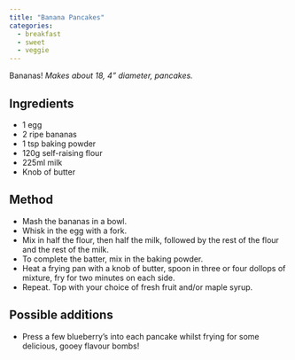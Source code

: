 ```yaml
---
title: "Banana Pancakes"
categories: 
  - breakfast
  - sweet
  - veggie
---
```


::: column-page-right
Bananas! *Makes about 18, 4" diameter, pancakes.*
:::

::: column-margin
## Ingredients

-   1 egg
-   2 ripe bananas
-   1 tsp baking powder
-   120g self-raising flour
-   225ml milk
-   Knob of butter
:::

::: column-body
## Method

-   Mash the bananas in a bowl.
-   Whisk in the egg with a fork.
-   Mix in half the flour, then half the milk, followed by the rest of the flour and the rest of the milk.
-   To complete the batter, mix in the baking powder.
-   Heat a frying pan with a knob of butter, spoon in three or four dollops of mixture, fry for two minutes on each side.
-   Repeat. Top with your choice of fresh fruit and/or maple syrup.

## Possible additions

-   Press a few blueberry's into each pancake whilst frying for some delicious, gooey flavour bombs!
:::
